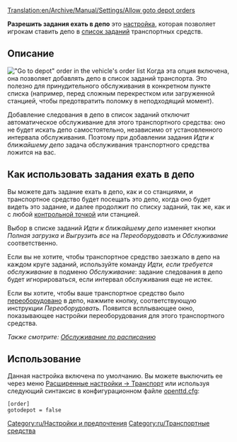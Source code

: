 [[Translation:en/Archive/Manual/Settings/Allow goto depot orders]]

'''Разрешить задания ехать в депо''' это [[ru/Archive/Manual/Settings/Расширенные настройки|настройка]], которая позволяет игрокам ставить депо в [[ru/Manual/Задания|список заданий]] транспортных средств. 

== Описание ==
[[File:en/Scheduled servicing.png|right|frame|"Go to depot" order in the vehicle's order list]]
Когда эта опция включена, она позволяет добавлять депо в список заданий транспорта. Это полезно для принудительного обслуживания в конкретном пункте списка (например, перед сложным перекрестком или загруженной станцией, чтобы предотвратить поломку в неподходящий момент).

Добавление следования в депо в список заданий отключит автоматическое обслуживание для этого транспортного средства: оно не будет искать депо самостоятельно, независимо от установленного интервала обслуживания. Поэтому при добавлении задания ''Идти к ближайшему депо'' задача обслуживания транспортного средства ложится на вас.

== Как использовать задания ехать в депо ==
Вы можете дать задание ехать в депо, как и со станциями, и транспортное средство будет посещать это депо, когда оно будет видеть это задание, и далее продолжит по списку заданий, так же, как и с любой [[ru/Manual/Контрольные точки|контрольной точкой]] или станцией. 

Выбор в списке заданий ''Идти к ближайшему депо'' изменяет кнопки ''Полная загрузка'' и ''Выгрузить все'' на ''Переоборудовать'' и ''Обслуживание'' соответственно.

Если вы не хотите, чтобы транспортное средство заезжало в депо на каждом круге заданий, используйте команду ''Идти, если требуется обслуживание'' в подменю ''Обслуживание'': задание следования в депо будет игнорироваться, если интервал обслуживания еще не истек.

Если вы хотите, чтобы ваше транспортное средство было [[ru/Manual/Переоборудование|переоборудовано]] в депо, нажмите кнопку, соответствующую инструкции ''Переоборудовать''. Появится всплывающее окно, показывающее настройки переоборудования для этого транспортного средства.

''Также смотрите: [[ru/Manual/Обслуживание#Обслуживание по расписанию|Обслуживание по расписанию]]''

== Использование ==
Данная настройка включена по умолчанию. Вы можете выключить ее через меню [[ru/Archive/Manual/Settings/Расширенные настройки/Транспорт|Расширенные настройки -> Транспорт]] или используя следующий синтаксис в конфигурационном файле [[ru/Archive/Manual/Settings/Openttd.cfg|openttd.cfg]]:
<pre>[order]
gotodepot = false</pre>

[[Category:ru/Настройки и предпочтения]]
[[Category:ru/Транспортные средства]]